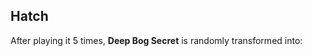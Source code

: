 {{CardPage
|quote = I just need a little more time out there. I'll find out what's going on.
|description = [[Hatch]] 5
|cost = 2
|character = Other
|rarity = Unique
|decktype = Battle
|cardtype = Maneuver
|keywords = [[Hatch]]
}}
==Hatch==
After playing it 5 times, '''Deep Bog Secret''' is randomly transformed into:
{{CardUpgrade|Bog Down|Apply [[Stun]]<br/>[[Expend]] added}}
{{CardUpgrade|Bog Down|Double target's [[Panic]]<br/>[[Expend]] added}}